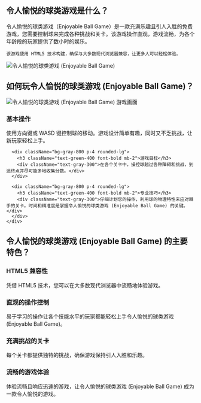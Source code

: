 ## 令人愉悦的球类游戏是什么？
<div className="flex flex-col md:flex-row items-center gap-8">
  <div className="w-full md:w-1/2 text-xl">
    令人愉悦的球类游戏（Enjoyable Ball Game）是一款充满乐趣且引人入胜的免费游戏，您需要控制球来完成各种挑战和关卡。该游戏操作直观，游戏流畅，为各个年龄段的玩家提供了数小时的娱乐。

    该游戏使用 HTML5 技术构建，确保与大多数现代浏览器兼容，让更多人可以轻松体验。
  </div>
  <div className="w-full md:w-1/2 flex justify-center items-center">
    <img 
      src="https://public-image.fafafa.ai/cm3tvyn990002mp4f5v0tdr5g/2025-01-07/images/1736252724407-f6bjdh.png" 
      alt="令人愉悦的球类游戏 (Enjoyable Ball Game)" 
      className="w-4/5 h-auto"
    />
  </div>
</div>

## 如何玩令人愉悦的球类游戏 (Enjoyable Ball Game)？

<div className="flex flex-col md:flex-row items-center gap-8">
  <div className="w-full md:w-1/2">
    <img 
      src="https://public-image.fafafa.ai/cm3tvyn990002mp4f5v0tdr5g/2025-01-07/images/1736252724407-f6bjdh.png" 
      alt="令人愉悦的球类游戏 (Enjoyable Ball Game) 游戏画面" 
      className="w-4/5 h-auto mx-auto"
    />
  </div>
  <div className="w-full md:w-1/2">
    <div className="grid grid-cols-1 gap-4 mt-0">
      <div className="bg-gray-800 p-4 rounded-lg">
        <h3 className="text-green-400 font-bold mb-2">基本操作</h3>
        <div className="text-gray-300">
          使用方向键或 WASD 键控制球的移动。游戏设计简单有趣，同时又不乏挑战，让新玩家轻松上手。
        </div>
      </div>

      <div className="bg-gray-800 p-4 rounded-lg">
        <h3 className="text-green-400 font-bold mb-2">游戏目标</h3>
        <div className="text-gray-300">在各个关卡中，操控球越过各种障碍和挑战，到达终点并尽可能多地收集分数。</div>
      </div>

      <div className="bg-gray-800 p-4 rounded-lg">
        <h3 className="text-green-400 font-bold mb-2">专业技巧</h3>
        <div className="text-gray-300">仔细计划您的操作，利用球的物理特性来应对棘手的关卡。时间和精准度是掌握令人愉悦的球类游戏 (Enjoyable Ball Game) 的关键。</div>
      </div>
    </div>
  </div>
</div>


## 令人愉悦的球类游戏 (Enjoyable Ball Game) 的主要特色？

<div className="grid grid-cols-1 md:grid-cols-2 gap-4">
  <div className="bg-gray-800 p-4 rounded-lg">
    <h3 className="text-green-400 font-bold mb-2">HTML5 兼容性</h3>
    <div className="text-gray-300">凭借 HTML5 技术，您可以在大多数现代浏览器中流畅地体验游戏。</div>
  </div>

  <div className="bg-gray-800 p-4 rounded-lg">
    <h3 className="text-green-400 font-bold mb-2">直观的操作控制</h3>
    <div className="text-gray-300">易于学习的操作让各个技能水平的玩家都能轻松上手令人愉悦的球类游戏 (Enjoyable Ball Game)。</div>
  </div>

  <div className="bg-gray-800 p-4 rounded-lg">
    <h3 className="text-green-400 font-bold mb-2">充满挑战的关卡</h3>
    <div className="text-gray-300">每个关卡都提供独特的挑战，确保游戏保持引人入胜和乐趣。</div>
  </div>

  <div className="bg-gray-800 p-4 rounded-lg">
    <h3 className="text-green-400 font-bold mb-2">流畅的游戏体验</h3>
    <div className="text-gray-300">体验流畅且响应迅速的游戏，让令人愉悦的球类游戏 (Enjoyable Ball Game) 成为一款令人愉悦的游戏。</div>
  </div>
</div>